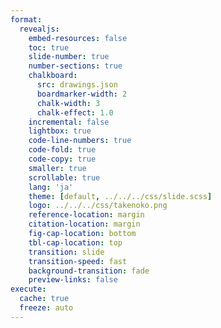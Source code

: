 ```yaml
---
format:
  revealjs:
    embed-resources: false
    toc: true
    slide-number: true
    number-sections: true
    chalkboard:
      src: drawings.json
      boardmarker-width: 2
      chalk-width: 3
      chalk-effect: 1.0
    incremental: false
    lightbox: true
    code-line-numbers: true
    code-fold: true
    code-copy: true
    smaller: true
    scrollable: true
    lang: 'ja'
    theme: [default, ../../../css/slide.scss]
    logo: ../../../css/takenoko.png
    reference-location: margin
    citation-location: margin
    fig-cap-location: bottom
    tbl-cap-location: top
    transition: slide
    transition-speed: fast
    background-transition: fade
    preview-links: false
execute:
  cache: true
  freeze: auto
---
```

